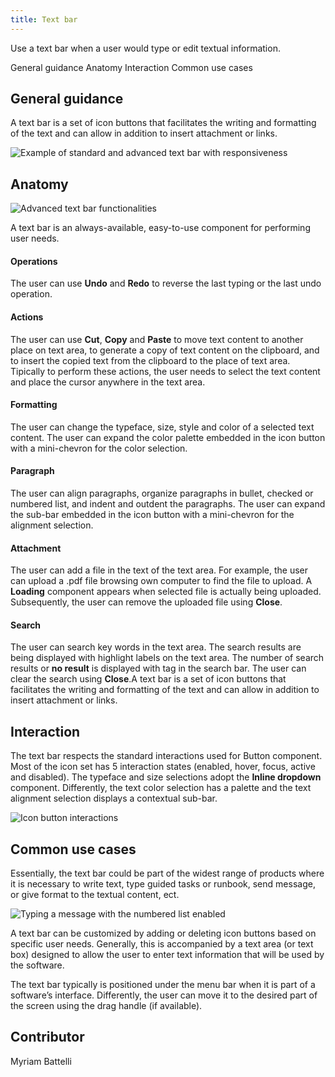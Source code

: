 ```yaml
---
title: Text bar
---
```


<PageDescription>

Use a text bar when a user would type or edit textual information.

</PageDescription>

<AnchorLinks>
  <AnchorLink>General guidance</AnchorLink>
  <AnchorLink>Anatomy</AnchorLink>
  <AnchorLink>Interaction</AnchorLink>
  <AnchorLink>Common use cases</AnchorLink>
</AnchorLinks>

## General guidance

A text bar is a set of icon buttons that facilitates the writing and formatting of the text and can allow in addition to insert attachment or links.

![Example of standard and advanced text bar with responsiveness](images/GeneralGuidance.png)

## Anatomy

![Advanced text bar functionalities](images/Anatomy.png)

A text bar is an always-available, easy-to-use component for performing user needs.

#### Operations
The user can use **Undo** and **Redo** to reverse the last typing or the last undo operation.

#### Actions
The user can use **Cut**, **Copy** and **Paste** to move text content to another place on text area, to generate a copy of text content on the clipboard, and to insert the copied text from the clipboard to the place of text area. Tipically to perform these actions, the user needs to select the text content and place the cursor anywhere in the text area. 

#### Formatting
The user can change the typeface, size, style and color of a selected text content. The user can expand the color palette embedded in the icon button with a mini-chevron for the color selection.

#### Paragraph
The user can align paragraphs, organize paragraphs in bullet, checked or numbered list, and indent and outdent the paragraphs. The user can expand the sub-bar embedded in the icon button with a mini-chevron for the alignment selection.

#### Attachment
The user can add a file in the text of the text area. For example, the user can upload a .pdf file browsing own computer to find the file to upload. A **Loading** component appears when selected file is actually being uploaded. Subsequently, the user can remove the uploaded file using **Close**.

#### Search
The user can search key words in the text area. The search results are being displayed with highlight labels on the text area. The number of search results or **no result** is displayed with tag in the search bar. The user can clear the search using **Close**.A text bar is a set of icon buttons that facilitates the writing and formatting of the text and can allow in addition to insert attachment or links.

## Interaction  

The text bar respects the standard interactions used for Button component. Most of the icon set has 5 interaction states (enabled, hover, focus, active and disabled). The typeface and size selections adopt the **Inline dropdown** component. Differently, the text color selection has a palette and the text alignment selection displays a contextual sub-bar.

![Icon button interactions](images/IconInteractions.png)

## Common use cases

Essentially, the text bar could be part of the widest range of products where it is necessary to write text, type guided tasks or runbook, send message, or give format to the textual content, ect.

![Typing a message with the numbered list enabled](images/CommonUseCases.png)

A text bar can be customized by adding or deleting icon buttons based on specific user needs. 
Generally, this is accompanied by a text area (or text box) designed to allow the user to enter text information that will be used by the software.

The text bar typically is positioned under the menu bar when it is part of a software’s interface. Differently, the user can move it to the desired part of the screen using the drag handle (if available).

## Contributor
Myriam Battelli